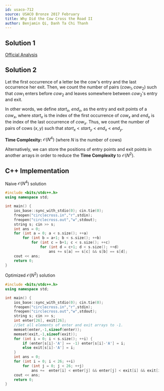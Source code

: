 ```yaml
---
id: usaco-712
source: USACO Bronze 2017 February
title: Why Did the Cow Cross the Road II
author: Benjamin Qi, Danh Ta Chi Thanh
---
```


## Solution 1

[Official Analysis](http://www.usaco.org/current/data/sol_circlecross_bronze_feb17.html)

## Solution 2

Let the first occurrence of a letter be the cow's entry and the last occurrence her exit. Then, we count the number of pairs $(cow_1, cow_2)$ such that $cow_1$ enters before $cow_2$ and leaves somewhere between $cow_2$'s entry and exit. 

In other words, we define $start_x$, $end_x$, as the entry and exit points of a $cow_x$, where $start_x$ is the index of the first occurrence of $cow_x$ and $end_x$ is the index of the last occurrence of $cow_x$. Thus, we count the number of pairs of cows $(x, y)$ such that $start_x$ < $start_y$ < $end_x$ < $end_y$.

**Time Complexity:** $\mathcal{O}(N^4)$ (where $N$ is the number of cows)

Alternatively, we can store the positions of entry points and exit points in another arrays in order to reduce the **Time Complexity** to  $\mathcal{O}(N^2)$. 

<LanguageSection>

<CPPSection>

## C++ Implementation

Naive $\mathcal{O}(N^4)$ solution

```cpp
#include <bits/stdc++.h>
using namespace std;

int main() {
	ios_base::sync_with_stdio(0); cin.tie(0);
	freopen("circlecross.in","r",stdin);
	freopen("circlecross.out","w",stdout);
	string s; cin >> s;
	int ans = 0;
	for (int a = 0; a < s.size(); ++a) 
		for (int b = a+1; b < s.size(); ++b) 
			for (int c = b+1; c < s.size(); ++c) 
				for (int d = c+1; d < s.size(); ++d) 
					ans += s[a] == s[c] && s[b] == s[d];
	cout << ans;
	return 0;
}
```

Optimized $\mathcal{O}(N^2)$ solution

```cpp
#include <bits/stdc++.h>
using namespace std;

int main() {
	ios_base::sync_with_stdio(0); cin.tie(0);
	freopen("circlecross.in","r",stdin);
	freopen("circlecross.out","w",stdout);
	string s; cin >> s;
	int enter[26], exit[26];
	//Set all elements of enter and exit arrays to -1.
	memset(enter,-1,sizeof(enter));
	memset(exit,-1,sizeof(exit));
	for (int i = 0; i < s.size(); ++i) {
		if (enter[s[i]-'A'] == -1) enter[s[i]-'A'] = i;
		else exit[s[i]-'A'] = i;
	}
	int ans = 0;
	for (int i = 0; i < 26; ++i)
		for (int j = 0; j < 26; ++j)
			ans +=  enter[i] < enter[j] && enter[j] < exit[i] && exit[i] < exit[j];
	cout << ans;
	return 0;
}

```

</CPPSection>

</LanguageSection>
